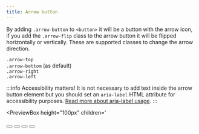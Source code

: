 ```yaml
---
title: Arrow button
---
```



By adding `.arrow-button` to `<button>` it will be a button with the arrow icon, if you add the `.arrow-flip` class to the arrow button it will be flipped horizontally or vertically. These are supported classes to change the arrow direction.

`.arrow-top`  
`.arrow-bottom` (as default)  
`.arrow-right`  
`.arrow-left`

:::info Accessibility matters!
It is not necessary to add text inside the arrow button element but you should set an `aria-label` HTML attribute for accessibility purposes. [Read more about aria-label usage](https://developer.mozilla.org/en-US/docs/Web/Accessibility/ARIA/ARIA_Techniques/Using_the_aria-label_attribute).
:::

<PreviewBox
  height="100px"
  children='
<!DOCTYPE html>
<html lang="en">
	<head>
		<meta charset="UTF-8" />
		<meta http-equiv="X-UA-Compatible" content="IE=edge" />
		<meta name="viewport" content="width=device-width, initial-scale=1.0" />
		<link rel="stylesheet" href="https://cdn.jsdelivr.net/npm/flatifycss/dist/css/flatify.min.css" />
		<title>Arrow button</title>
	</head>
	<body>
        <div class="flex-center">
			<button class="button arrow-button" aria-label="Arrow button"/></button>
			<button class="button arrow-button arrow-top" aria-label="Arrow button"/></button>
			<button class="button arrow-button arrow-left" aria-label="Arrow button"/></button>
			<button class="button arrow-button arrow-right" aria-label="Arrow button"/></button>
		</div>
	</body>
	<script>
		const buttons = document.querySelectorAll(".arrow-button");
		
		buttons.forEach(function(button){
			button.addEventListener("click", function(e){
				if(e.target.classList.contains("arrow-flip")){
					e.target.classList.remove("arrow-flip");
				}else{
					e.target.classList.add("arrow-flip");
				}
			});
		})
	</script>
</html>
'
/>

```html title="index.html"
<button class="button arrow-button" aria-label="Arrow button"/></button>
<button class="button arrow-button arrow-top" aria-label="Arrow button"/></button>
<button class="button arrow-button arrow-left" aria-label="Arrow button"/></button>
<button class="button arrow-button arrow-right" aria-label="Arrow button"/></button>
```

### Sizes

To change the button size use [size setter classes](/docs/helpers/size-setters).
These classes just set a `font-size` property so it is possible to change it yourself by writing custom CSS.

<PreviewBox
  height="160px"
  children='
<!DOCTYPE html>
<html lang="en">
	<head>
		<meta charset="UTF-8" />
		<meta http-equiv="X-UA-Compatible" content="IE=edge" />
		<meta name="viewport" content="width=device-width, initial-scale=1.0" />
		<link rel="stylesheet" href="https://cdn.jsdelivr.net/npm/flatifycss/dist/css/flatify.min.css" />
		<title>Arrow button</title>
	</head>
	<body>
        <div class="flex-center">
			<button class="button arrow-button size-xs" aria-label="Arrow button"></button>
			<button class="button arrow-button size-lg" aria-label="Arrow button"></button>
			<button class="button arrow-button size-2x" aria-label="Arrow button"></button>
			<button class="button arrow-button size-3x" aria-label="Arrow button"></button>
		</div>
	</body>
</html>
'
/>

```html title="index.html"
<button class="button arrow-button size-xs" aria-label="Arrow button"></button>
<button class="button arrow-button size-lg" aria-label="Arrow button"></button>
<button class="button arrow-button size-2x" aria-label="Arrow button"></button>
<button class="button arrow-button size-3x" aria-label="Arrow button"></button>
```

### Colors

There are helper classes for styling elements like button, first read about [color setter classes](/docs/helpers/color-setters) for having button with diffrent background and text color.

<PreviewBox
  height="100px"
  children='
<!DOCTYPE html>
<html lang="en">
	<head>
		<meta charset="UTF-8" />
		<meta http-equiv="X-UA-Compatible" content="IE=edge" />
		<meta name="viewport" content="width=device-width, initial-scale=1.0" />
		<link rel="stylesheet" href="https://cdn.jsdelivr.net/npm/flatifycss/dist/css/flatify.min.css" />
		<title>Close button</title>
		<style>
			.arrow-button{
				margin: 5px !important;
			}
		</style>
	</head>
	<body>
        <div class="flex-center" style="flex-wrap: wrap">
			<button class="button arrow-button style-success" aria-label="Arrow button"></button>
			<button class="button arrow-button style-warning" aria-label="Arrow button"></button>
			<button class="button arrow-button style-purple" aria-label="Arrow button"></button>
			<button class="button arrow-button style-red" aria-label="Arrow button"/></button>
			<button class="button arrow-button color-success" aria-label="Arrow button"></button>
			<button class="button arrow-button color-warning" aria-label="Arrow button"></button>
			<button class="button arrow-button color-purple" aria-label="Arrow button"></button>
			<button class="button arrow-button color-red" aria-label="Arrow button"></button>
		</div>
	</body>
</html>
'
/>

```html title="index.html"
<button class="button arrow-button style-success" aria-label="Arrow button"></button>
<button class="button arrow-button style-warning" aria-label="Arrow button"></button>
<button class="button arrow-button style-purple" aria-label="Arrow button"></button>
<button class="button arrow-button style-red" aria-label="Arrow button"/></button>

<button class="button arrow-button color-success" aria-label="Arrow button"></button>
<button class="button arrow-button color-warning" aria-label="Arrow button"></button>
<button class="button arrow-button color-purple" aria-label="Arrow button"></button>
<button class="button arrow-button color-red" aria-label="Arrow button"></button>
```

### Change arrow icon

It is possible to change the arrow button icon with both `_config.scss` and CSS variables.

Inside `_config.scss` find `$ARROW_DOWN_ICON` and set svg of customized icon with this format:

```scss title="_config.scss"
$ARROW_DOWN_ICON: url("data:image/svg+xml; utf8, YOUR SVG CODE HERE");
```

or

change its CSS variable:

```css title="style.css"
--flatify__arrow-down-icon: url("data:image/svg+xml; utf8, YOUR SVG CODE HERE");
```
